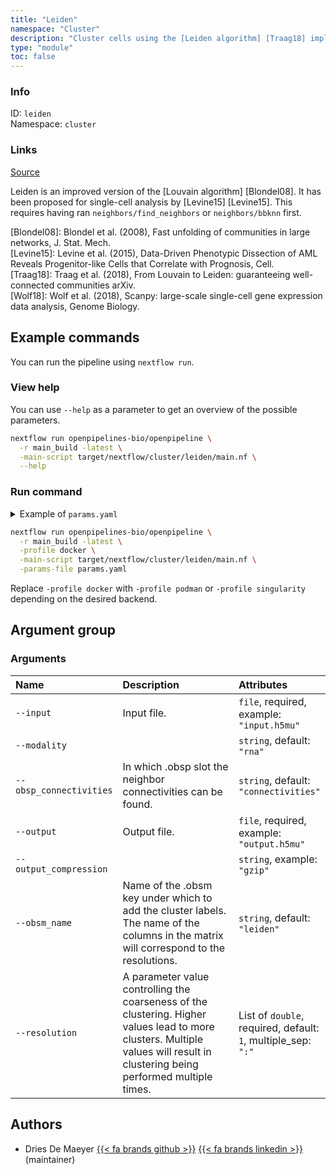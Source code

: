 ```yaml
---
title: "Leiden"
namespace: "Cluster"
description: "Cluster cells using the [Leiden algorithm] [Traag18] implemented in the [Scanpy framework] [Wolf18]."
type: "module"
toc: false
---
```


::: {.column-margin}

### Info

ID: `leiden`  
Namespace: `cluster`

### Links
[Source](https://github.com/openpipelines-bio/openpipeline/blob/main_build/./src/cluster/leiden){.btn-action .btn-sm .btn-info .btn role="button"}

:::


Leiden is an improved version of the [Louvain algorithm] [Blondel08]. 
It has been proposed for single-cell analysis by [Levine15] [Levine15]. 
This requires having ran `neighbors/find_neighbors` or `neighbors/bbknn` first.

[Blondel08]: Blondel et al. (2008), Fast unfolding of communities in large networks, J. Stat. Mech.  
[Levine15]: Levine et al. (2015), Data-Driven Phenotypic Dissection of AML Reveals Progenitor-like Cells that Correlate with Prognosis, Cell.  
[Traag18]: Traag et al. (2018), From Louvain to Leiden: guaranteeing well-connected communities arXiv.  
[Wolf18]: Wolf et al. (2018), Scanpy: large-scale single-cell gene expression data analysis, Genome Biology.  


## Example commands

You can run the pipeline using `nextflow run`.

### View help

You can use `--help` as a parameter to get an overview of the possible parameters.

```bash
nextflow run openpipelines-bio/openpipeline \
  -r main_build -latest \
  -main-script target/nextflow/cluster/leiden/main.nf \
  --help
```

### Run command

<details>
<summary>Example of `params.yaml`</summary>
```yaml
# Arguments
input: # please fill in - example: "input.h5mu"
modality: "rna"
obsp_connectivities: "connectivities"
# output: "$id.$key.output.h5mu"
# output_compression: "gzip"
obsm_name: "leiden"
resolution: # please fill in - example: [1]

# Nextflow input-output arguments
publish_dir: # please fill in - example: "output/"
# param_list: "my_params.yaml"
```
</details>

```bash
nextflow run openpipelines-bio/openpipeline \
  -r main_build -latest \
  -profile docker \
  -main-script target/nextflow/cluster/leiden/main.nf \
  -params-file params.yaml
```

:::{.callout-note}
Replace `-profile docker` with `-profile podman` or `-profile singularity` depending on the desired backend.
:::

## Argument group

### Arguments

|Name                    |Description                                                                                                                                                                    |Attributes                                                    |
|:-----------------------|:------------------------------------------------------------------------------------------------------------------------------------------------------------------------------|:-------------------------------------------------------------|
|`--input`               |Input file.                                                                                                                                                                    |`file`, required, example: `"input.h5mu"`                     |
|`--modality`            |                                                                                                                                                                               |`string`, default: `"rna"`                                    |
|`--obsp_connectivities` |In which .obsp slot the neighbor connectivities can be found.                                                                                                                  |`string`, default: `"connectivities"`                         |
|`--output`              |Output file.                                                                                                                                                                   |`file`, required, example: `"output.h5mu"`                    |
|`--output_compression`  |                                                                                                                                                                               |`string`, example: `"gzip"`                                   |
|`--obsm_name`           |Name of the .obsm key under which to add the cluster labels. The name of the columns in the matrix will correspond to the resolutions.                                         |`string`, default: `"leiden"`                                 |
|`--resolution`          |A parameter value controlling the coarseness of the clustering. Higher values lead to more clusters. Multiple values will result in clustering being performed multiple times. |List of `double`, required, default: `1`, multiple_sep: `":"` |

## Authors


  * Dries De Maeyer [{{< fa brands github >}}](https://github.com/ddemaeyer) [{{< fa brands linkedin >}}](https://linkedin.com/in/dries-de-maeyer-b46a814) (maintainer)
